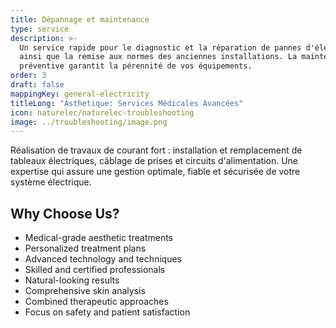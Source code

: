 ```yaml
---
title: Dépannage et maintenance
type: service
description: >-
  Un service rapide pour le diagnostic et la réparation de pannes d'électricité,
  ainsi que la remise aux normes des anciennes installations. La maintenance
  préventive garantit la pérennité de vos équipements.
order: 3
draft: false
mappingKey: general-electricity
titleLong: "Asthetique: Services Médicales Avancées"
icon: naturelec/naturelec-troubleshooting
image: ../troubleshooting/image.png
---
```


Réalisation de travaux de courant fort : installation et remplacement de tableaux électriques, câblage de prises et circuits d'alimentation. Une expertise qui assure une gestion optimale, fiable et sécurisée de votre système électrique.

## Why Choose Us?

- Medical-grade aesthetic treatments
- Personalized treatment plans
- Advanced technology and techniques
- Skilled and certified professionals
- Natural-looking results
- Comprehensive skin analysis
- Combined therapeutic approaches
- Focus on safety and patient satisfaction
